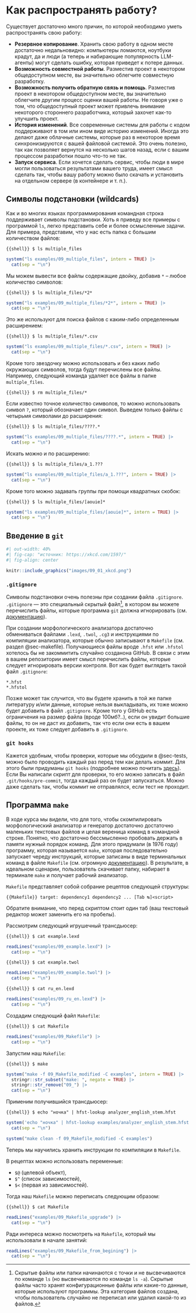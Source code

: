 # Как распространять работу?

Существует достаточно много причин, по которой необходимо уметь распространять свою работу:

- **Резервное копирование**. Хранить свою работу в одном месте достаточно недальновидно: компьютеры ломаются, ноутбуки крадут, да и люди (а теперь и набирающие популярность LLM-агенты) могут сделать ошибку, которая приведет к потере данных.
- **Возможность совместной работы**. Разместив проект в некотором общедоступном месте, вы значительно облегчите совместную разработку.
- **Возможность получить обратную связь и помощь**. Разместив проект в некотором общедоступном месте, вы значительно облегчите другим процесс оценки вашей работы. Не говоря уже о том, что общедоступный проект может привлечь внимание некоторого стороннего разработчика, который захочет как-то улучшить проект.
- **История изменений**. Все современные системы для работы с кодом поддерживают в том или ином виде историю изменений. Иногда это делают даже облачные системы, которые раз в некоторое время синхронизируются с вашей файловой системой. Это очень полезно, так как позволяет вернутся на несколько шагов назад, если с вашим процессом разработки пошло что-то не так.
- **Запуск сервиса**. Если хочется сделать сервис, чтобы люди в мире могли пользоваться результатами вашего труда, имеет смысл сделать так, чтобы вашу работу можно было скачать и установить на отдельном сервере (в контейнере и т. п.).

## Cимволы подстановки (wildcards)

Как и во многих языках программирования командная строка поддерживает символы подстановки. Хоть я приведу все примеры с программой `ls`, легко представить себе и более осмысленные задачи. Для примера, представим, что у нас есть папка с большим количеством файлов:

```{{shell}}
$ ls multiple_files
```

```r
system("ls examples/09_multiple_files", intern = TRUE) |> 
  cat(sep = "\n")
```

Мы можем вывести все файлы содержащие двойку, добавив `*` -- любое количество символов:

```{{shell}}
$ ls multiple_files/*2*
```

```r
system("ls examples/09_multiple_files/*2*", intern = TRUE) |> 
  cat(sep = "\n")
```

Это же используют для поиска файлов с каким-либо определенным расширением:

```{{shell}}
$ ls multiple_files/*.csv
```

```r
system("ls examples/09_multiple_files/*.csv", intern = TRUE) |> 
  cat(sep = "\n")
```

Кроме того звездочку можно использовать и без каких либо окружающих символов, тогда будут перечислены все файлы. Например, следующий команда удаляет все файлы в папке `multiple_files`.

```{{shell}}
$ rm multiple_files/*
```

Если известно точное количество символов, то можно использовать символ `?`, который обозначает один символ. Выведем только файлы с четырьмя символами до расширения:

```{{shell}}
$ ls multiple_files/????.*
```

```r
system("ls examples/09_multiple_files/????.*", intern = TRUE) |> 
  cat(sep = "\n")
```

Искать можно и по расширению:

```{{shell}}
$ ls multiple_files/a_1.???
```

```r
system("ls examples/09_multiple_files/a_1.???", intern = TRUE) |> 
  cat(sep = "\n")
```

Кроме того можно задавать группы при помощи квадратных скобок:

```{{shell}}
$ ls multiple_files/[aouie]*
```

```r
system("ls examples/09_multiple_files/[aouie]*", intern = TRUE) |> 
  cat(sep = "\n")
```

## Введение в `git`

```r
#| out-width: 40%
#| fig-cap: "источник: https://xkcd.com/1597/"
#| fig-align: center

knitr::include_graphics("images/09_01_xkcd.png")
```

### `.gitignore`

Символы подстановки очень полезны при создании файла `.gitignore`. `.gitignore` --- это специальный скрытый файл[^hidden], в котором вы можете перечислить файлы, которые программа `git` должна игнорировать (см. [документацию](https://git-scm.com/docs/gitignore)). 

[^hidden]: Скрытые файлы или папки начинаются с точки и не высвечиваются по команде `ls` (но высвечиваются по команде `ls -a`). Скрытые файлы часто хранят конфигурационные файлы или какие-то данные, которые используют программы. Эта категория файлов создана, чтобы пользователь случайно не переписал или удалил какой-то из файлов. 

При создании морфологического анализатора достаточно обмениваться файлами `.lexd`, `.twol`, `.cg3` и инструкциями по компиляции анализатора, которые обычно записывают в `Makefile` (см. раздел @sec-makefile). Получающиеся файлы вроде `.hfst` или `.hfstol` хотелось бы не закоммитить случайно созданона GitHub. В связи с этим в вашем репозитории имеет смысл перечислить файлы, которые следует игнорировать версии контроля. Вот как будет выглядеть такой файл `.gitignore`:

```
*.hfst
*.hfstol
```

Позже может так случится, что вы будете хранить в той же папке литературу и/или данные, которые нельзя выкладывать, их тоже можно будет добавить в файл `.gitignore`. Кроме того у GitHub есть ограничения на размер файла (вроде 100мб?..), если он увидит большие файлы, то он не даст их добавить, так что если они есть в вашем проекте, их тоже следует добавить в `.gitignore`.

### `git hooks`

Кажется удобным, чтобы проверки, которые мы обсудили в @sec-tests, можно было проводить каждый раз перед тем как делать коммит. Для этого были придуманы `git hooks` (подробнее можно почитать [здесь](https://git-scm.com/book/en/v2/Customizing-Git-Git-Hooks)). Если Вы написали скрипт для проверки, то его можно записать в файл `.git/hooks/pre-commit`, тогда каждый раз он будет запускаться. Можно даже сделать так, чтобы коммит не отправлялся, если тест не проходит.

## Программа `make` {#sec-makefile}

В ходе курса мы видели, что для того, чтобы скомпилировать морфологический анализатор и генератор достаточно достаточно маленьких текстовых файлов и целая вереница команд в командной строке. Понятно, что достаточно бессмысленно пробовать держать в памяти нужный порядок команд. Для этого придумали (в 1976 году) программу, которая называется `make`, которая последовательно запускает череду инструкций, которые записаны в виде терминальных команд в файле `Makefile` (см. огромную [документацию](https://www.gnu.org/software/make/manual/make.html)). В результате, в идеальном сценарии, пользователь скачивает папку, набирает в терминале `make` и получает рабочий анализатор. 

`Makefile` представляет собой собрание рецептов следующей структуры:


```{{Makefile}}
target: dependency1 dependency2 ...
[Tab ↹]<script>
```

Обратите внимание, что перед скриптом стоит один таб (ваш текстовый редактор может заменить его на пробелы).

Рассмотрим следующий игрушечный трансдьюсер:

```{{shell}}
$ cat example.lexd
```

```r
readLines("examples/09_example.lexd") |> 
  cat(sep = "\n")
```

```{{shell}}
$ cat example.twol
```

```r
readLines("examples/09_example.twol") |> 
  cat(sep = "\n")
```

```{{shell}}
$ cat ru_en.lexd
```

```r
readLines("examples/09_ru_en.lexd") |> 
  cat(sep = "\n")
```

Создадим следующий файл `Makefile`:

```{{shell}}
$ cat Makefile
```

```r
readLines("examples/09_Makefile") |> 
  cat(sep = "\n")
```

Запустим наш `Makefile`:

```{{shell}}
$ make
```

```r
system("make -f 09_Makefile_modified -C examples", intern = TRUE) |> 
  stringr::str_subset("make: ", negate = TRUE) |> 
  stringr::str_remove("09_") |> 
  cat(sep = "\n")
```

Применим получившийся трансдьюсер:

```{{shell}}
$ echo "ночка" | hfst-lookup analyzer_english_stem.hfst
```

```r
system('echo "ночка" | hfst-lookup examples/analyzer_english_stem.hfst', intern = TRUE) |> 
  cat(sep = "\n")
```

```r
system("make clean -f 09_Makefile_modified -C examples")
```

Теперь мы научились хранить инструкции по компиляции в `Makefile`.

В рецептах можно использовать переменные:

- `$@` (целевой объект),
- `$^` (список зависимостей),
- `$<` (первая из зависимостей).

Тогда наш `Makefile` можно переписать следующим образом:

```{{shell}}
$ cat Makefile
```

```r
readLines("examples/09_Makefile_upgrade") |> 
  cat(sep = "\n")
```

Ради интереса можно посмотреть на `Makefile`, который мы использовали в начале занятий:

```r
readLines("examples/09_Makefile_from_begining") |> 
  cat(sep = "\n")
```

